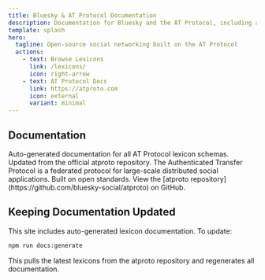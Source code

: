 ```yaml
---
title: Bluesky & AT Protocol Documentation
description: Documentation for Bluesky and the AT Protocol, including auto-generated lexicon references.
template: splash
hero:
  tagline: Open-source social networking built on the AT Protocol
  actions:
    - text: Browse Lexicons
      link: /lexicons/
      icon: right-arrow
    - text: AT Protocol Docs
      link: https://atproto.com
      icon: external
      variant: minimal
---
```



## Documentation

<CardGrid stagger>
	<Card title="Lexicon Reference" icon="open-book">
		Auto-generated documentation for all AT Protocol lexicon schemas. Updated from the official atproto repository.
	</Card>
	<Card title="AT Protocol" icon="puzzle">
		The Authenticated Transfer Protocol is a federated protocol for large-scale distributed social applications.
	</Card>
	<Card title="Open Source" icon="github">
		Built on open standards. View the [atproto repository](https://github.com/bluesky-social/atproto) on GitHub.
	</Card>
</CardGrid>

## Keeping Documentation Updated

This site includes auto-generated lexicon documentation. To update:

```bash
npm run docs:generate
```

This pulls the latest lexicons from the atproto repository and regenerates all documentation.
